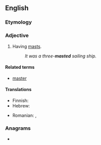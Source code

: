 ==English==

===Etymology===
{{suffix|en|mast|ed}}

===Adjective===
{{en-adj|-}}

# Having [[mast]]s.
#: ''It was a three-'''masted''' sailing ship.''

====Related terms====
* [[master#Etymology 2|master]]

====Translations====
{{trans-top|having masts}}
* Finnish: {{t|fi|-mastoinen}}
* Hebrew: {{t+|he|תָּרְנִי|m|tr=torni}}
{{trans-mid}}
* Romanian: {{t|ro|arborat}}, {{t|ro|cu catarge}}
{{trans-bottom}}

===Anagrams===
* {{anagrams|en|demast|madest}}